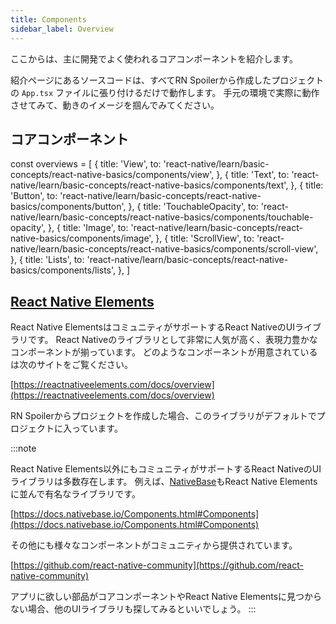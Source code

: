 ```yaml
---
title: Components
sidebar_label: Overview
---
```


ここからは、主に開発でよく使われるコアコンポーネントを紹介します。

紹介ページにあるソースコードは、すべてRN Spoilerから作成したプロジェクトの `App.tsx` ファイルに張り付けるだけで動作します。
手元の環境で実際に動作させてみて、動きのイメージを掴んでみてください。

## コアコンポーネント

<!-- textlint-disable ja-technical-writing/sentence-length,ja-technical-writing/max-comma,ja-spacing/ja-no-space-around-parentheses,jtf-style/3.3.かっこ類と隣接する文字の間のスペースの有無,ja-technical-writing/ja-no-mixed-period -->

const overviews =  [
  {
    title: 'View',
    to: 'react-native/learn/basic-concepts/react-native-basics/components/view',
  },
  {
    title: 'Text',
    to: 'react-native/learn/basic-concepts/react-native-basics/components/text',
  },
  {
    title: 'Button',
    to: 'react-native/learn/basic-concepts/react-native-basics/components/button',
  },
  {
    title: 'TouchableOpacity',
    to: 'react-native/learn/basic-concepts/react-native-basics/components/touchable-opacity',
  },
  {
    title: 'Image',
    to: 'react-native/learn/basic-concepts/react-native-basics/components/image',
  },
  {
    title: 'ScrollView',
    to: 'react-native/learn/basic-concepts/react-native-basics/components/scroll-view',
  },
  {
    title: 'Lists',
    to: 'react-native/learn/basic-concepts/react-native-basics/components/lists',
  },
]

<PageList overviews={overviews} colSize={12}/>

<!-- textlint-enable ja-technical-writing/sentence-length,ja-technical-writing/max-comma,ja-spacing/ja-no-space-around-parentheses,jtf-style/3.3.かっこ類と隣接する文字の間のスペースの有無,ja-technical-writing/ja-no-mixed-period -->

## [React Native Elements](https://reactnativeelements.com/)

React Native ElementsはコミュニティがサポートするReact NativeのUIライブラリです。
React Nativeのライブラリとして非常に人気が高く、表現力豊かなコンポーネントが揃っています。
どのようなコンポーネントが用意されているは次のサイトをご覧ください。

[https://reactnativeelements.com/docs/overview](https://reactnativeelements.com/docs/overview)

RN Spoilerからプロジェクトを作成した場合、このライブラリがデフォルトでプロジェクトに入っています。

:::note

React Native Elements以外にもコミュニティがサポートするReact NativeのUIライブラリは多数存在します。
例えば、[NativeBase](https://nativebase.io/)もReact Native Elementsに並んで有名なライブラリです。

[https://docs.nativebase.io/Components.html#Components](https://docs.nativebase.io/Components.html#Components)

その他にも様々なコンポーネントがコミュニティから提供されています。

[https://github.com/react-native-community](https://github.com/react-native-community)

アプリに欲しい部品がコアコンポーネントやReact Native Elementsに見つからない場合、他のUIライブラリも探してみるといいでしょう。
:::
